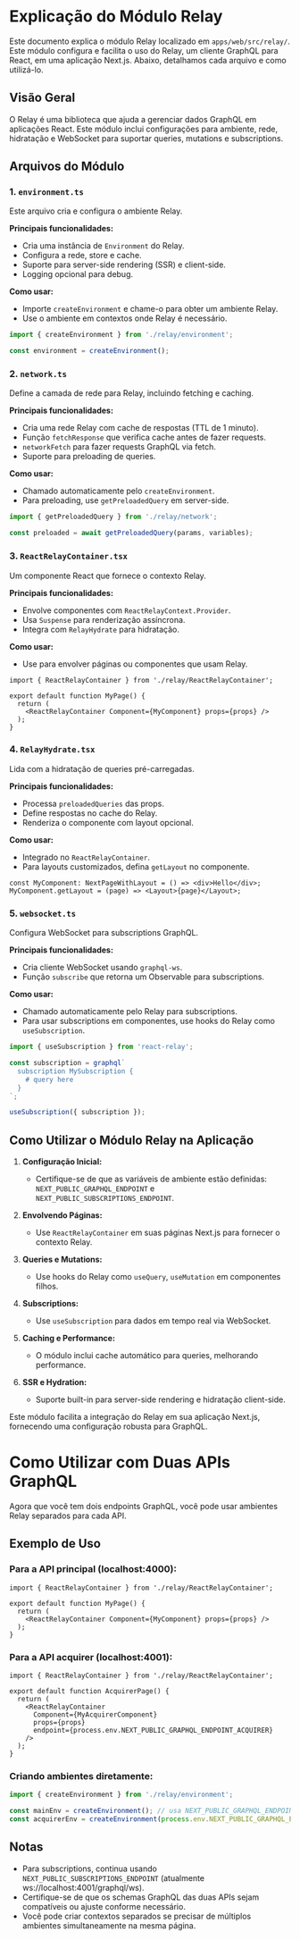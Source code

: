 # Explicação do Módulo Relay

Este documento explica o módulo Relay localizado em `apps/web/src/relay/`. Este módulo configura e facilita o uso do Relay, um cliente GraphQL para React, em uma aplicação Next.js. Abaixo, detalhamos cada arquivo e como utilizá-lo.

## Visão Geral

O Relay é uma biblioteca que ajuda a gerenciar dados GraphQL em aplicações React. Este módulo inclui configurações para ambiente, rede, hidratação e WebSocket para suportar queries, mutations e subscriptions.

## Arquivos do Módulo

### 1. `environment.ts`

Este arquivo cria e configura o ambiente Relay.

**Principais funcionalidades:**
- Cria uma instância de `Environment` do Relay.
- Configura a rede, store e cache.
- Suporte para server-side rendering (SSR) e client-side.
- Logging opcional para debug.

**Como usar:**
- Importe `createEnvironment` e chame-o para obter um ambiente Relay.
- Use o ambiente em contextos onde Relay é necessário.

```typescript
import { createEnvironment } from './relay/environment';

const environment = createEnvironment();
```

### 2. `network.ts`

Define a camada de rede para Relay, incluindo fetching e caching.

**Principais funcionalidades:**
- Cria uma rede Relay com cache de respostas (TTL de 1 minuto).
- Função `fetchResponse` que verifica cache antes de fazer requests.
- `networkFetch` para fazer requests GraphQL via fetch.
- Suporte para preloading de queries.

**Como usar:**
- Chamado automaticamente pelo `createEnvironment`.
- Para preloading, use `getPreloadedQuery` em server-side.

```typescript
import { getPreloadedQuery } from './relay/network';

const preloaded = await getPreloadedQuery(params, variables);
```

### 3. `ReactRelayContainer.tsx`

Um componente React que fornece o contexto Relay.

**Principais funcionalidades:**
- Envolve componentes com `ReactRelayContext.Provider`.
- Usa `Suspense` para renderização assíncrona.
- Integra com `RelayHydrate` para hidratação.

**Como usar:**
- Use para envolver páginas ou componentes que usam Relay.

```tsx
import { ReactRelayContainer } from './relay/ReactRelayContainer';

export default function MyPage() {
  return (
    <ReactRelayContainer Component={MyComponent} props={props} />
  );
}
```

### 4. `RelayHydrate.tsx`

Lida com a hidratação de queries pré-carregadas.

**Principais funcionalidades:**
- Processa `preloadedQueries` das props.
- Define respostas no cache do Relay.
- Renderiza o componente com layout opcional.

**Como usar:**
- Integrado no `ReactRelayContainer`.
- Para layouts customizados, defina `getLayout` no componente.

```tsx
const MyComponent: NextPageWithLayout = () => <div>Hello</div>;
MyComponent.getLayout = (page) => <Layout>{page}</Layout>;
```

### 5. `websocket.ts`

Configura WebSocket para subscriptions GraphQL.

**Principais funcionalidades:**
- Cria cliente WebSocket usando `graphql-ws`.
- Função `subscribe` que retorna um Observable para subscriptions.

**Como usar:**
- Chamado automaticamente pelo Relay para subscriptions.
- Para usar subscriptions em componentes, use hooks do Relay como `useSubscription`.

```typescript
import { useSubscription } from 'react-relay';

const subscription = graphql`
  subscription MySubscription {
    # query here
  }
`;

useSubscription({ subscription });
```

## Como Utilizar o Módulo Relay na Aplicação

1. **Configuração Inicial:**
   - Certifique-se de que as variáveis de ambiente estão definidas: `NEXT_PUBLIC_GRAPHQL_ENDPOINT` e `NEXT_PUBLIC_SUBSCRIPTIONS_ENDPOINT`.

2. **Envolvendo Páginas:**
   - Use `ReactRelayContainer` em suas páginas Next.js para fornecer o contexto Relay.

3. **Queries e Mutations:**
   - Use hooks do Relay como `useQuery`, `useMutation` em componentes filhos.

4. **Subscriptions:**
   - Use `useSubscription` para dados em tempo real via WebSocket.

5. **Caching e Performance:**
   - O módulo inclui cache automático para queries, melhorando performance.

6. **SSR e Hydration:**
   - Suporte built-in para server-side rendering e hidratação client-side.

Este módulo facilita a integração do Relay em sua aplicação Next.js, fornecendo uma configuração robusta para GraphQL.

# Como Utilizar com Duas APIs GraphQL

Agora que você tem dois endpoints GraphQL, você pode usar ambientes Relay separados para cada API.

## Exemplo de Uso

### Para a API principal (localhost:4000):
```tsx
import { ReactRelayContainer } from './relay/ReactRelayContainer';

export default function MyPage() {
  return (
    <ReactRelayContainer Component={MyComponent} props={props} />
  );
}
```

### Para a API acquirer (localhost:4001):
```tsx
import { ReactRelayContainer } from './relay/ReactRelayContainer';

export default function AcquirerPage() {
  return (
    <ReactRelayContainer 
      Component={MyAcquirerComponent} 
      props={props} 
      endpoint={process.env.NEXT_PUBLIC_GRAPHQL_ENDPOINT_ACQUIRER}
    />
  );
}
```

### Criando ambientes diretamente:
```typescript
import { createEnvironment } from './relay/environment';

const mainEnv = createEnvironment(); // usa NEXT_PUBLIC_GRAPHQL_ENDPOINT
const acquirerEnv = createEnvironment(process.env.NEXT_PUBLIC_GRAPHQL_ENDPOINT_ACQUIRER);
```

## Notas
- Para subscriptions, continua usando `NEXT_PUBLIC_SUBSCRIPTIONS_ENDPOINT` (atualmente ws://localhost:4001/graphql/ws).
- Certifique-se de que os schemas GraphQL das duas APIs sejam compatíveis ou ajuste conforme necessário.
- Você pode criar contextos separados se precisar de múltiplos ambientes simultaneamente na mesma página.